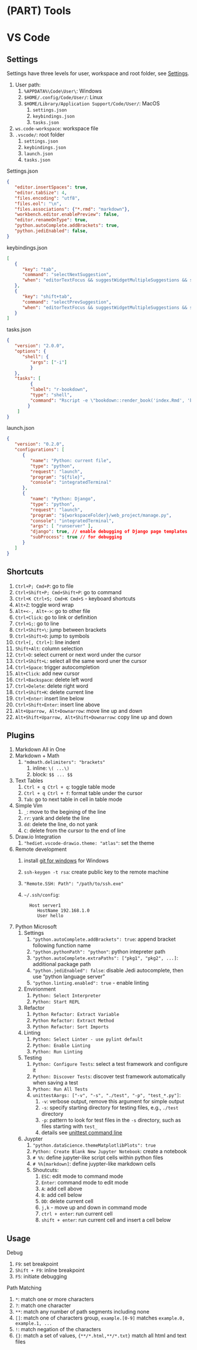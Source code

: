 # (PART) Tools {-}

# VS Code

## Settings

Settings have three levels for user, workspace and root folder, see [Settings](https://code.visualstudio.com/docs/getstarted/settings).

1. User path:
      1. `%APPDATA%\Code\User\`: Windows
      2. `$HOME/.config/Code/User/`: Linux
      3. `$HOME/Library/Application Support/Code/User/`: MacOS
         1. `settings.json`
         2. `keybindings.json`
         3. `tasks.json`
2. `ws.code-workspace`: workspace file
3. `.vscode/`: root folder
      1. `settings.json`
      2. `keybindings.json`
      3. `launch.json`
      4. `tasks.json`

Settings.json

```json
{
   "editor.insertSpaces": true,
   "editor.tabSize": 4,
   "files.encoding": "utf8",
   "files.eol": "\n",
   "files.associations": {"*.rmd": "markdown"},
   "workbench.editor.enablePreview": false,
   "editor.renameOnType": true,
   "python.autoComplete.addBrackets": true,
   "python.jediEnabled": false,
}
```

keybindings.json

```json
[
   {
      "key": "tab",
      "command": "selectNextSuggestion",
      "when": "editorTextFocus && suggestWidgetMultipleSuggestions && suggestWidgetVisible"
   },
   {
      "key": "shift+tab",
      "command": "selectPrevSuggestion",
      "when": "editorTextFocus && suggestWidgetMultipleSuggestions && suggestWidgetVisible"
   }
]
```

tasks.json

```json
{
   "version": "2.0.0",
   "options": {
      "shell": {
         "args": ["-i"]
         }
   },
   "tasks": [
         {
         "label": "r-bookdown",
         "type": "shell",
         "command": "Rscript -e \"bookdown::render_book('index.Rmd', 'bookdown::gitbook')\""
        }
    ]
}
```

launch.json	

```json
{
   "version": "0.2.0",
   "configurations": [
      {
         "name": "Python: current file",
         "type": "python",
         "request": "launch",
         "program": "${file}",
         "console": "integratedTerminal"
      },
      {
         "name": "Python: Django",
         "type": "python",
         "request": "launch",
         "program": "${workspaceFolder}/web_project/manage.py",
         "console": "integratedTerminal",
         "args": [ "runserver" ],
         "django": true, // enable debugging of Django page templates
         "subProcess": true // for debugging
      }
   ]
}
```

## Shortcuts

1. `Ctrl+P; Cmd+P`: go to file
2. `Ctrl+Shift+P; Cmd+Shift+P	`: go to command
3. `Ctrl+K Ctrl+S; Cmd+K Cmd+S` - keyboard shortcuts
4. `Alt+Z`: toggle word wrap
5.  `Alt+<-, Alt+->`: go to other file
6. `Ctrl+Click`: go to link or definition
7. `Ctrl+G;`: go to line
8. `Ctrl+Shift+\`: jump between brackets
9. `Ctrl+Shift+O`: jump to symbols
10. `Ctrl+[, Ctrl+]`: line indent
11. `Shift+Alt`: column selection
12. `Ctrl+D`: select current or next word under the cursor
13. `Ctrl+Shift+L`: select all the same word uner the cursor
14. `Ctrl+Space`: trigger autocompletion
15. `Alt+Click`: add new cursor
16. `Ctrl+Backspace`: delete left word
17. `Ctrl+Delete`: delete right word
18. `Ctrl+Shift+K`: delete current line
19. `Ctrl+Enter`: insert line below
20. `Ctrl+Shift+Enter`: insert line above
21. `Alt+Uparrow, Alt+Downarrow`: move line up and down
22. `Alt+Shift+Uparrow, Alt+Shift+Downarrow`: copy line up and down

## Plugins

1. Markdown All in One
2. Markdown + Math
      1. `"mdmath.delimiters": "brackets"`
         1. inline: `\( ...\)`
         2. block: `$$ ... $$`
3. Text Tables
      1. `Ctrl + q Ctrl + q`: toggle table mode
      2. `Ctrl + q Ctrl + f`: format table under the cursor
      3. `Tab`: go to next table in cell in table mode
4.  Simple Vim
      1.  `_`: move to the begining of the line
      2.  `rr`: yank and delete the line
      3.  `dd`: delete the line, do not yank
      4.  `C`: delete from the cursor to the end of line
5. Draw.io Integration
      1. `"hediet.vscode-drawio.theme: "atlas"`: set the theme
6. Remote development
      1. install [git for windows](https://git-scm.com/download/win) for Windows
      2. `ssh-keygen -t rsa`: create public key to the remote machine
      3. `"Remote.SSH: Path": "/path/to/ssh.exe"`
      4. `~/.ssh/config`:
   
               Host server1
                  HostName 192.168.1.0
                  User hello
               
7. Python Microsoft
      1. Settings
         1. `"python.autoComplete.addBrackets": true`: append bracket following function name
         2. `"python.pythonPath": "python"`: python intepreter path
         3. `"python.autoComplete.extraPaths": ["pkg1", "pkg2", ...]`: additional package path
         4. `"python.jediEnabled": false`: disable Jedi autocomplete, then use "python language server"
         5. `"python.linting.enabled": true` - enable linting
      2. Envirionment
         1. `Python: Select Interpreter`
         2. `Python: Start REPL`
      3. Refactor
         1. `Python Refactor: Extract Variable`
         2. `Python Refactor: Extract Method`
         3. `Python Refactor: Sort Imports`
      4. Linting
         1. `Python: Select Linter - use pylint default`
         2. `Python: Enable Linting`
         3. `Python: Run Linting`
      5. Testing
         1. `Python: Configure Tests`: select a test framework and configure it
         2. `Python: Discover Tests`: discover test framework automatically when saving a test
         3. `Python: Run All Tests`
         4. `unittestAargs: ["-v", "-s", "./test", "-p", "test_*.py"] `:
            1. `-v`: verbose output, remove this argument for simple output
            2. `-s`: specify starting directory for testing files, e.g., `./test` directory
            3. `-p`: pattern to look for test files in the `-s` directory, such as files starting with `test_`
            4. details see [unittest command line](https://docs.python.org/3/library/unittest.html#command-line-interface)
      6. Juypter
         1. `"python.dataScience.themeMatplotlibPlots": true`
         2. `Python: Create Blank New Jupyter Notebook`: create a notebook
         3. `# %%`: define jupyter-like script cells within python files
         4. `# %%[markdown]`: define juypter-like markdown cells
         5. Shoutcuts:
            1. `ESC`: edit mode to command mode
            2. `Enter`: command mode to edit mode
            3. `A `: add cell above
            4. `B`: add cell below
            5. `DD`: delete current cell
            6. `j,k` - move up and down in command mode
            7. `ctrl + enter`: run current cell
            8. `shift + enter`: run current cell and insert a cell below

## Usage

Debug

1. `F9`: set breakpoint
2. `Shift + F9`: inline breakpoint
3. `F5`: initiate debugging

Path Matching

1. `*`: match one or more characters
2. `?`: match one character
3. `**`: match any number of path segments including none
4. `[]`: match one of characters group, `example.[0-9]` matches `example.0, example.1, ...`
5. `!`: match negation of the characters
6. `{}`: match a set of values, `{**/*.html,**/*.txt}` match all html and text files